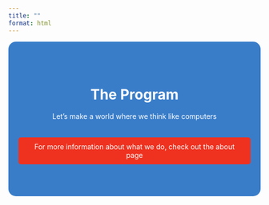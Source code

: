 ```yaml
---
title: ""
format: html
---
```


<div class="hero-section" style="background-color: #397dc9; color: white; text-align: center; padding: 50px 20px; border-radius: 15px;">
  <h1>The Program</h1>
  <p>Let's make a world where we think like computers</p>
  <a href="about/index.qmd" class="button" style="background-color: #ef3220; color: white; padding: 10px 20px; text-decoration: none; border-radius: 5px; margin-top: 20px; display: inline-block;">For more information about what we do, check out the about page</a>
</div>
